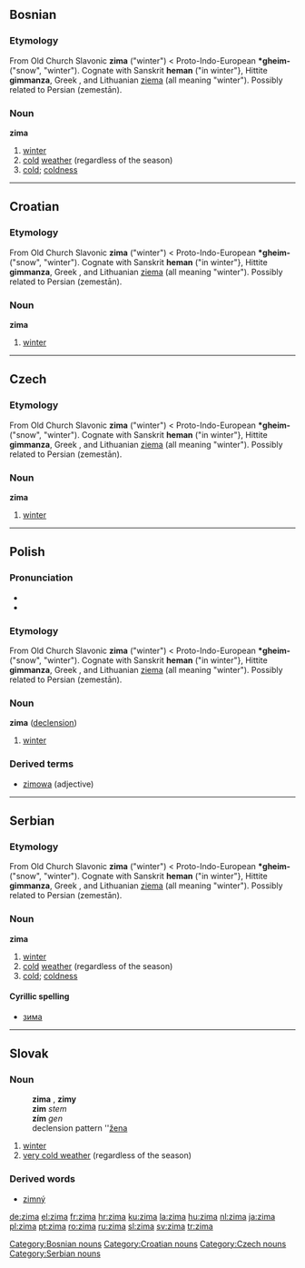 ==Bosnian==
===Etymology===
From Old Church Slavonic '''zima''' ("winter") < Proto-Indo-European '''*gheim-''' ("snow", "winter"). Cognate with Sanskrit '''heman''' ("in winter"}, Hittite '''gimmanza''', Greek {{IPAchar|[[χεῖμα]]}}, and Lithuanian [[ziema]] (all meaning "winter"). Possibly related to Persian {{FAchar|[[زمستان|زِمِستان]]}} (zemestān).
===Noun===
'''zima''' {{f}}
#[[winter]]
#[[cold]] [[weather]] (regardless of the season)
#[[cold]]; [[coldness]]
[[Category:Bosnian nouns]]

----

==Croatian==
===Etymology===
From Old Church Slavonic '''zima''' ("winter") < Proto-Indo-European '''*gheim-''' ("snow", "winter"). Cognate with Sanskrit '''heman''' ("in winter"}, Hittite '''gimmanza''', Greek {{IPAchar|[[χεῖμα]]}}, and Lithuanian [[ziema]] (all meaning "winter"). Possibly related to Persian {{FAchar|[[زمستان|زِمِستان]]}} (zemestān).
===Noun===
'''zima'''

# [[winter]]

[[Category:Croatian nouns]]

----

==Czech==
===Etymology===
From Old Church Slavonic '''zima''' ("winter") < Proto-Indo-European '''*gheim-''' ("snow", "winter"). Cognate with Sanskrit '''heman''' ("in winter"}, Hittite '''gimmanza''', Greek {{IPAchar|[[χεῖμα]]}}, and Lithuanian [[ziema]] (all meaning "winter"). Possibly related to Persian {{FAchar|[[زمستان|زِمِستان]]}} (zemestān).
===Noun===
'''zima'''

# [[winter]]

[[Category:Czech nouns]]

----

==Polish==

===Pronunciation===
* {{IPA|ˈʑi.ma}}
* {{audio|pl-zima.ogg|audio}}
===Etymology===
From Old Church Slavonic '''zima''' ("winter") < Proto-Indo-European '''*gheim-''' ("snow", "winter"). Cognate with Sanskrit '''heman''' ("in winter"}, Hittite '''gimmanza''', Greek {{IPAchar|[[χεῖμα]]}}, and Lithuanian [[ziema]] (all meaning "winter"). Possibly related to Persian {{FAchar|[[زمستان|زِمِستان]]}} (zemestān).
===Noun===
'''zima''' {{f}} ([[Wiktionary Appendix:Polish hard feminine noun declension|declension]])
# [[winter]]

===Derived terms===
* [[zimowa]] (adjective)

----

==Serbian==
===Etymology===
From Old Church Slavonic '''zima''' ("winter") < Proto-Indo-European '''*gheim-''' ("snow", "winter"). Cognate with Sanskrit '''heman''' ("in winter"}, Hittite '''gimmanza''', Greek {{IPAchar|[[χεῖμα]]}}, and Lithuanian [[ziema]] (all meaning "winter"). Possibly related to Persian {{FAchar|[[زمستان|زِمِستان]]}} (zemestān).
===Noun===
'''zima''' {{f}}
#[[winter]]
#[[cold]] [[weather]] (regardless of the season)
#[[cold]]; [[coldness]]
====Cyrillic spelling====
*[[зима#Serbian|зима]]
[[Category:Serbian nouns]]

----

== Slovak ==
=== Noun ===
:'''zima''' {{f}}, '''zimy''' {{p}}
: '''zim''' ''stem''
: '''zím''' ''gen'' {{p}}
: declension pattern ''[[Appendix:Slovak declension pattern žena|žena]]
# [[winter]]
# [[very cold weather]] (regardless of the season)
===Derived words===
*[[zimný]]

[[de:zima]]
[[el:zima]]
[[fr:zima]]
[[hr:zima]]
[[ku:zima]]
[[la:zima]]
[[hu:zima]]
[[nl:zima]]
[[ja:zima]]
[[pl:zima]]
[[pt:zima]]
[[ro:zima]]
[[ru:zima]]
[[sl:zima]]
[[sv:zima]]
[[tr:zima]]